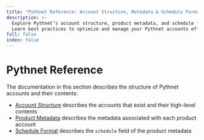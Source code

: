 ```yaml
---
title: "Pythnet Reference: Account Structure, Metadata & Schedule Format"
description: >-
  Explore Pythnet’s account structure, product metadata, and schedule formats.
  Learn best practices to optimize and manage your Pythnet accounts effectively.
full: false
index: false
---
```


# Pythnet Reference

The documentation in this section describes the structure of Pythnet accounts and their contents:

- [Account Structure](/price-feeds/pythnet-reference/account-structure.mdx) describes the accounts that exist and their high-level contents
- [Product Metadata](/price-feeds/pythnet-reference/product-metadata.mdx) describes the metadata associated with each product account
- [Schedule Format](/price-feeds/pythnet-reference/schedule-format.mdx) describes the `schedule` field of the product metadata
